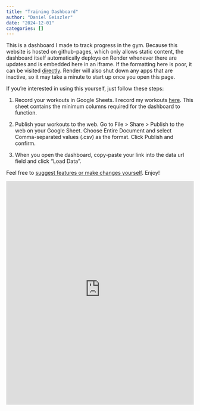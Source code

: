 ```yaml
---
title: "Training Dashboard"
author: "Daniel Geiszler"
date: "2024-12-01"
categories: []
---
```


This is a dashboard I made to track progress in the gym. Because this website is hosted on github-pages, which only allows static content, the dashboard itself automatically deploys on Render whenever there are updates and is embedded here in an iframe. If the formatting here is poor, it can be visited [directly](https://trainingdashboard.onrender.com/). Render will also shut down any apps that are inactive, so it may take a minute to start up once you open this page. 

If you're interested in using this yourself, just follow these steps:

1. Record your workouts in Google Sheets. I record my workouts [here](https://docs.google.com/spreadsheets/d/e/2PACX-1vTGybeaYEQpfKUPm8Uj2i-1NJaWFTfOfW0azSCCGxprB2WBQzQOpzQ5gh9z8uojmKNM5w11xQrz_AHf/pub?output=csv). This sheet contains the minimum columns required for the dashboard to function.

2. Publish your workouts to the web. Go to File > Share > Publish to the web on your Google Sheet. Choose Entire Document and select Comma-separated values (.csv) as the format.
Click Publish and confirm.

3. When you open the dashboard, copy-paste your link into the data url field and click "Load Data".

Feel free to [suggest features or make changes yourself](https://github.com/danielgeiszler/TrainingDashboard). Enjoy!

<iframe 
    src="https://trainingdashboard.onrender.com" 
    width="100%" 
    height="600px" 
    style="border:none;">
</iframe>
